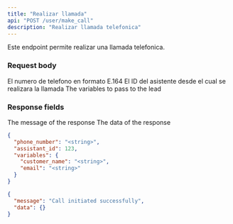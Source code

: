 ```yaml
---
title: "Realizar llamada"
api: "POST /user/make_call"
description: "Realizar llamada telefonica"
---
```


Este endpoint permite realizar una llamada telefonica.

### Request body

<ParamField body="phone_number" type="string" required>
  El numero de telefono en formato E.164
</ParamField>

<ParamField body="assistant_id" type="integer" required>
  El ID del asistente desde el cual se realizara la llamada 
</ParamField>

<ParamField body="variables" type="array">
  The variables to pass to the lead
</ParamField>

### Response fields

<ResponseField name="message" type="string">
  The message of the response
</ResponseField>

<ResponseField name="data" type="object">
  The data of the response
</ResponseField>


<RequestExample>

```json Request
{
  "phone_number": "<string>",
  "assistant_id": 123,
  "variables": {
    "customer_name": "<string>",
    "email": "<string>"
  }
}
```

</RequestExample>

<ResponseExample>

```json 200 Response
{
  "message": "Call initiated successfully",
  "data": {}
}
```

</ResponseExample>
